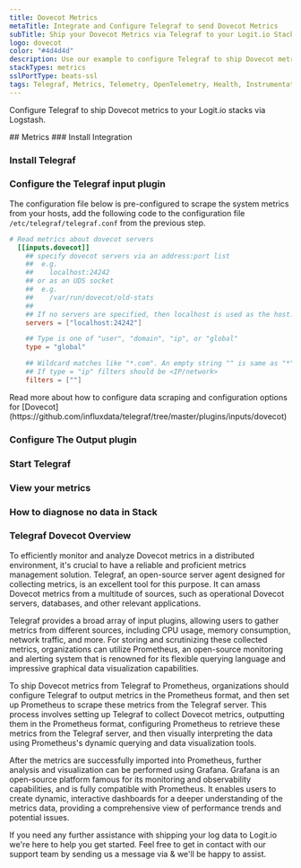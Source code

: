 ```yaml
---
title: Dovecot Metrics
metaTitle: Integrate and Configure Telegraf to send Dovecot Metrics
subTitle: Ship your Dovecot Metrics via Telegraf to your Logit.io Stack
logo: dovecot
color: "#4d4d4d"
description: Use our example to configure Telegraf to ship Dovecot metrics to your Logit.io stacks. Configure Telegraf to send Dovecot metrics to Logstash or Elastic.
stackTypes: metrics
sslPortType: beats-ssl
tags: Telegraf, Metrics, Telemetry, OpenTelemetry, Health, Instrumentation, Dovecot, Prometheus, Email Server, IMAP
---
```


Configure Telegraf to ship Dovecot metrics to your Logit.io stacks via Logstash.

<Steps>
  ## Metrics
  ### Install Integration
  <InstallIntegration/>

  ### Install Telegraf

  <InstallTelegraf />

  ### Configure the Telegraf input plugin

  The configuration file below is pre-configured to scrape the system metrics from your hosts, add the following code to the configuration file `/etc/telegraf/telegraf.conf` from the previous step.

  ```toml copy
  # Read metrics about dovecot servers
    [[inputs.dovecot]]
      ## specify dovecot servers via an address:port list
      ##  e.g.
      ##    localhost:24242
      ## or as an UDS socket
      ##  e.g.
      ##    /var/run/dovecot/old-stats
      ##
      ## If no servers are specified, then localhost is used as the host.
      servers = ["localhost:24242"]

      ## Type is one of "user", "domain", "ip", or "global"
      type = "global"

      ## Wildcard matches like "*.com". An empty string "" is same as "*"
      ## If type = "ip" filters should be <IP/network>
      filters = [""]
  ```

  <Callout type="info">
    Read more about how to configure data scraping and configuration options for [Dovecot](https://github.com/influxdata/telegraf/tree/master/plugins/inputs/dovecot)
  </Callout>

  ### Configure The Output plugin

  <TelegrafOutputPlugin />

  ### Start Telegraf

  <StartTelegraf />

  ### View your metrics
  <LaunchStack source="Dovecot_Metrics_via_Telegraf" utmMedium="metrics" utmCampaign="telegraf-Dovecot-metrics" />

  ### How to diagnose no data in Stack

  <DiagnoseNoData />

</Steps>

### Telegraf Dovecot Overview

To efficiently monitor and analyze Dovecot metrics in a distributed environment, it's crucial to have a reliable and proficient metrics 
management solution. Telegraf, an open-source server agent designed for collecting metrics, is an excellent tool for this purpose. It can 
amass Dovecot metrics from a multitude of sources, such as operational Dovecot servers, databases, and other relevant applications.

Telegraf provides a broad array of input plugins, allowing users to gather metrics from different sources, including CPU usage, memory 
consumption, network traffic, and more. For storing and scrutinizing these collected metrics, organizations can utilize Prometheus, an 
open-source monitoring and alerting system that is renowned for its flexible querying language and impressive graphical data visualization 
capabilities.

To ship Dovecot metrics from Telegraf to Prometheus, organizations should configure Telegraf to output metrics in the Prometheus format, and 
then set up Prometheus to scrape these metrics from the Telegraf server. This process involves setting up Telegraf to collect Dovecot metrics, 
outputting them in the Prometheus format, configuring Prometheus to retrieve these metrics from the Telegraf server, and then visually 
interpreting the data using Prometheus's dynamic querying and data visualization tools.

After the metrics are successfully imported into Prometheus, further analysis and visualization can be performed using Grafana. Grafana is an 
open-source platform famous for its monitoring and observability capabilities, and is fully compatible with Prometheus. It enables users to 
create dynamic, interactive dashboards for a deeper understanding of the metrics data, providing a comprehensive view of performance trends 
and potential issues.

If you need any further assistance with shipping your log data to Logit.io we're here to help you get started. Feel free to get in contact with 
our support team by sending us a message via <IntercomButton text="live chat" /> & we'll be happy to assist.